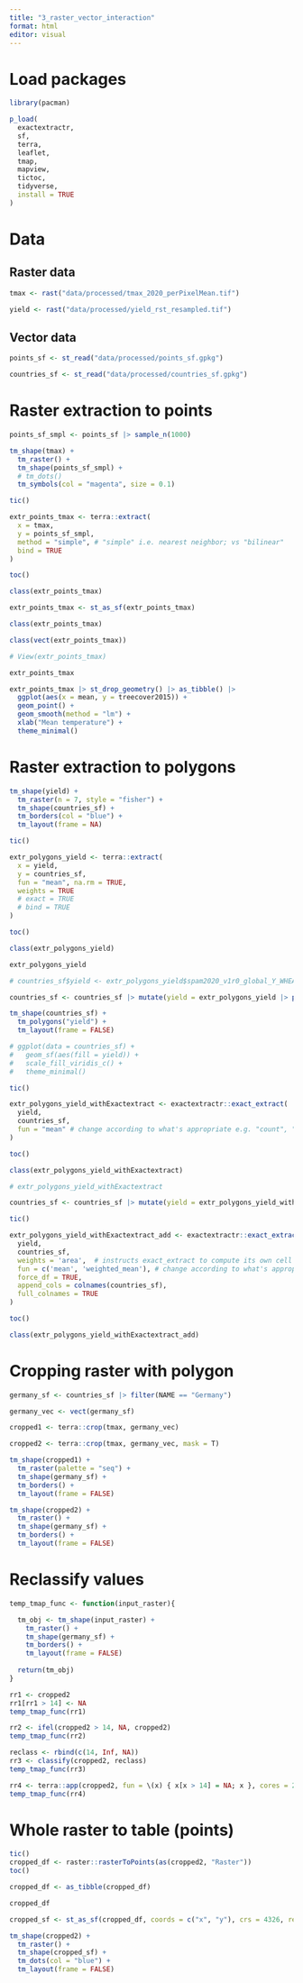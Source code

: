 ```yaml
---
title: "3_raster_vector_interaction"
format: html
editor: visual
---
```


# Load packages

```r
library(pacman)
```

```r
p_load(
  exactextractr,
  sf,
  terra,
  leaflet,
  tmap,
  mapview,
  tictoc,
  tidyverse,
  install = TRUE
)
```

# Data

## Raster data

```r
tmax <- rast("data/processed/tmax_2020_perPixelMean.tif")
```

```r
yield <- rast("data/processed/yield_rst_resampled.tif")
```

## Vector data

```r
points_sf <- st_read("data/processed/points_sf.gpkg")
```

```r
countries_sf <- st_read("data/processed/countries_sf.gpkg")
```


# Raster extraction to points

```r
points_sf_smpl <- points_sf |> sample_n(1000)
```

```r
tm_shape(tmax) + 
  tm_raster() + 
  tm_shape(points_sf_smpl) + 
  # tm_dots()
  tm_symbols(col = "magenta", size = 0.1) 
```

```r

tic()

extr_points_tmax <- terra::extract(
  x = tmax,
  y = points_sf_smpl, 
  method = "simple", # "simple" i.e. nearest neighbor; vs "bilinear" 
  bind = TRUE
)

toc()

```

```r
class(extr_points_tmax)
```

```r
extr_points_tmax <- st_as_sf(extr_points_tmax)
```

```r
class(extr_points_tmax)
```

```r
class(vect(extr_points_tmax))
```

```r
# View(extr_points_tmax)
```

```r
extr_points_tmax
```

```r
extr_points_tmax |> st_drop_geometry() |> as_tibble() |> 
  ggplot(aes(x = mean, y = treecover2015)) +
  geom_point() +
  geom_smooth(method = "lm") +
  xlab("Mean temperature") +
  theme_minimal()
```

# Raster extraction to polygons

```r
tm_shape(yield) +
  tm_raster(n = 7, style = "fisher") +
  tm_shape(countries_sf) +
  tm_borders(col = "blue") +
  tm_layout(frame = NA)
```

```r
tic()

extr_polygons_yield <- terra::extract(
  x = yield,
  y = countries_sf, 
  fun = "mean", na.rm = TRUE,
  weights = TRUE  
  # exact = TRUE
  # bind = TRUE
)

toc()
```

```r
class(extr_polygons_yield)
```

```r
extr_polygons_yield
```

```r
# countries_sf$yield <- extr_polygons_yield$spam2020_v1r0_global_Y_WHEA_A

countries_sf <- countries_sf |> mutate(yield = extr_polygons_yield |> pull(spam2020_v1r0_global_Y_WHEA_A))
```

```r
tm_shape(countries_sf) +
  tm_polygons("yield") +
  tm_layout(frame = FALSE)
```

```r
# ggplot(data = countries_sf) +
#   geom_sf(aes(fill = yield)) +
#   scale_fill_viridis_c() +
#   theme_minimal()
```

```r

tic()

extr_polygons_yield_withExactextract <- exactextractr::exact_extract(
  yield,
  countries_sf,
  fun = "mean" # change according to what's appropriate e.g. "count", "sum", "mean", "mode" etc., see function's help; note, can also do several funs at once e.g. c('mean', 'weighted_mean')
)

toc()
```

```r
class(extr_polygons_yield_withExactextract)
```

```r
# extr_polygons_yield_withExactextract
```

```r
countries_sf <- countries_sf |> mutate(yield = extr_polygons_yield_withExactextract)
```

```r

tic()

extr_polygons_yield_withExactextract_add <- exactextractr::exact_extract(
  yield,
  countries_sf,
  weights = 'area',  # instructs exact_extract to compute its own cell areas
  fun = c('mean', 'weighted_mean'), # change according to what's appropriate e.g. "count", "sum", "mean", "mode" etc., see function's help; note, can also do several funs at once e.g. c('mean', 'weighted_mean')
  force_df = TRUE,
  append_cols = colnames(countries_sf),
  full_colnames = TRUE
)

toc()
```

```r
class(extr_polygons_yield_withExactextract_add)
```

# Cropping raster with polygon

```r
germany_sf <- countries_sf |> filter(NAME == "Germany")
```

```r
germany_vec <- vect(germany_sf)
```

```r
cropped1 <- terra::crop(tmax, germany_vec)

cropped2 <- terra::crop(tmax, germany_vec, mask = T)
```

```r
tm_shape(cropped1) + 
  tm_raster(palette = "seq") + 
  tm_shape(germany_sf) + 
  tm_borders() + 
  tm_layout(frame = FALSE)
```

```r
tm_shape(cropped2) + 
  tm_raster() + 
  tm_shape(germany_sf) + 
  tm_borders() + 
  tm_layout(frame = FALSE)
```

# Reclassify values

```r
temp_tmap_func <- function(input_raster){

  tm_obj <- tm_shape(input_raster) + 
    tm_raster() + 
    tm_shape(germany_sf) + 
    tm_borders() + 
    tm_layout(frame = FALSE)
  
  return(tm_obj)
}
```

```r
rr1 <- cropped2
rr1[rr1 > 14] <- NA
temp_tmap_func(rr1)
```

```r
rr2 <- ifel(cropped2 > 14, NA, cropped2)
temp_tmap_func(rr2)
```

```r
reclass <- rbind(c(14, Inf, NA))
rr3 <- classify(cropped2, reclass)
temp_tmap_func(rr3)
```

```r
rr4 <- terra::app(cropped2, fun = \(x) { x[x > 14] = NA; x }, cores = 2)
temp_tmap_func(rr4)
```

# Whole raster to table (points)

```r
tic()
cropped_df <- raster::rasterToPoints(as(cropped2, "Raster"))
toc()
```

```r
cropped_df <- as_tibble(cropped_df)
```

```r
cropped_df
```

```r
cropped_sf <- st_as_sf(cropped_df, coords = c("x", "y"), crs = 4326, remove = F)
```

```r
tm_shape(cropped2) + 
  tm_raster() + 
  tm_shape(cropped_sf) + 
  tm_dots(col = "blue") + 
  tm_layout(frame = FALSE)
```
